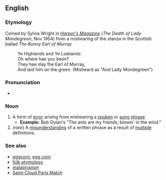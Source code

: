==English==
{{wikipedia}}
===Etymology===
Coined by Sylvia Wright in ''[[w:Harper's Magazine|Harper's Magazine]]'' (''The Death of Lady Mondegreen'', Nov 1954) from a mishearing of the stanza in the Scottish ballad ''The Bonny Earl of Murray''
:Ye Highlands and Ye Lowlands
:Oh where hae you been?
:They hae slay the Earl of Murray,
:And laid him on the green.  (Misheard as "And Lady Mondegreen")

===Pronunciation===
*{{IPA|/ˈmɑndəgriːn/}}

===Noun===
{{en-noun|mondegreen|mondegreens}}

#A form of [[error]] arising from mishearing a [[spoken]] or [[sung]] [[phrase]]
#*'''Example:''' Bob Dylan's "The ants are my friends, blowin' in the wind."
#(''rare'') A [[misunderstanding]] of a written phrase as a result of [[multiple]] definitions.

===See also===
*[[eggcorn]], [[egg corn]]
*[[folk etymology]]
*[[malapropism]]
*[[Saint-Cloud Paris Match]]